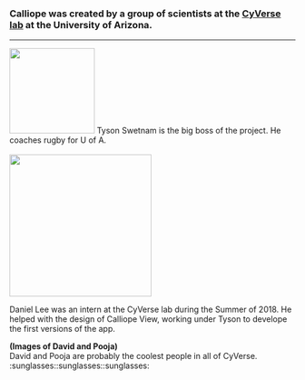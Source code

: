 ### Calliope was created by a group of scientists at the [CyVerse lab](http://www.cyverse.org/) at the University of Arizona.
<hr>

<img src="Img/Tyson.png" width = "150"/>
Tyson Swetnam is the big boss of the project. He coaches rugby for U of A.
<br><br>
<img src="Img/Daniel.png" width = "250"/>

Daniel Lee was an intern at the CyVerse lab during the Summer of 2018. He helped with the design of Calliope View, working under Tyson to develope the first versions of the app.
<br>

**(Images of David and Pooja)**
<br>
David and Pooja are probably the coolest people in all of CyVerse. :sunglasses::sunglasses::sunglasses:
